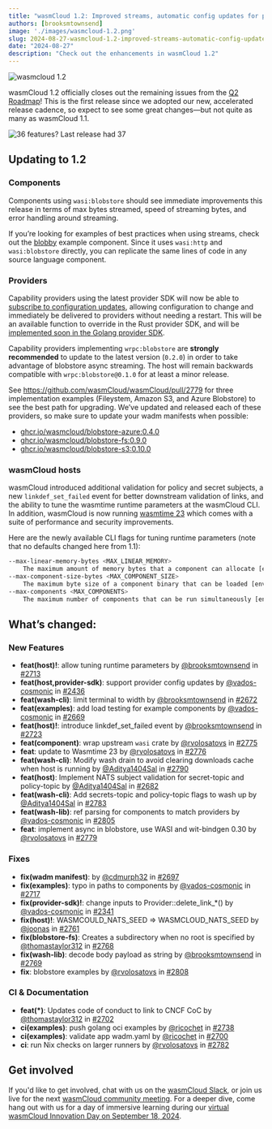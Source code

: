 ```yaml
---
title: "wasmCloud 1.2: Improved streams, automatic config updates for providers, and more"
authors: [brooksmtownsend]
image: './images/wasmcloud-1.2.png'
slug: 2024-08-27-wasmcloud-1.2-improved-streams-automatic-config-updates
date: "2024-08-27"
description: "Check out the enhancements in wasmCloud 1.2"
---
```


![wasmcloud 1.2](./images/wasmcloud-1.2.png)

wasmCloud 1.2 officially closes out the remaining issues from the [Q2 Roadmap](https://github.com/orgs/wasmCloud/projects/7/views/10)! This is the first release since we adopted our new, accelerated release cadence, so expect to see some great changes&mdash;but not quite as many as wasmCloud 1.1.

![36 features? Last release had 37](./images/features.png)

## Updating to 1.2

### Components

Components using `wasi:blobstore` should see immediate improvements this release in terms of max bytes streamed, speed of streaming bytes, and error handling around streaming.

If you’re looking for examples of best practices when using streams, check out the [blobby](https://github.com/wasmCloud/wasmCloud/tree/main/examples/rust/components/blobby) example component. Since it uses `wasi:http` and `wasi:blobstore` directly, you can replicate the same lines of code in any source language component.

### Providers

Capability providers using the latest provider SDK will now be able to [subscribe to configuration updates](https://github.com/wasmCloud/wasmCloud/blob/main/crates/provider-sdk/src/lib.rs#L266), allowing configuration to change and immediately be delivered to providers without needing a restart. This will be an available function to override in the Rust provider SDK, and will be [implemented soon in the Golang provider SDK](https://github.com/wasmCloud/provider-sdk-go/issues/27).

Capability providers implementing `wrpc:blobstore` are **strongly recommended** to update to the latest version (`0.2.0`) in order to take advantage of blobstore async streaming. The host will remain backwards compatible with `wrpc:blobstore@0.1.0` for at least a minor release.

See https://github.com/wasmCloud/wasmCloud/pull/2779 for three implementation examples (Fileystem, Amazon S3, and Azure Blobstore) to see the best path for upgrading. We’ve updated and released each of these providers, so make sure to update your wadm manifests when possible:

- [ghcr.io/wasmcloud/blobstore-azure:0.4.0](http://ghcr.io/wasmcloud/blobstore-azure:0.3.0)
- [ghcr.io/wasmcloud/blobstore-fs:0.9.0](http://ghcr.io/wasmcloud/blobstore-fs:0.9.0)
- [ghcr.io/wasmcloud/blobstore-s3:0.10.0](http://ghcr.io/wasmcloud/blobstore-s3:0.9.0)

### wasmCloud hosts

wasmCloud introduced additional validation for policy and secret subjects, a new `linkdef_set_failed` event for better downstream validation of links, and the ability to tune the wasmtime runtime parameters at the wasmCloud CLI. In addition, wasmCloud is now running [wasmtime 23](https://github.com/bytecodealliance/wasmtime/releases/tag/v23.0.0) which comes with a suite of performance and security improvements.

Here are the newly available CLI flags for tuning runtime parameters (note that no defaults changed here from 1.1):

```sh
--max-linear-memory-bytes <MAX_LINEAR_MEMORY>
    The maximum amount of memory bytes that a component can allocate [env: WASMCLOUD_MAX_LINEAR_MEMORY=] [default: 10485760]
--max-component-size-bytes <MAX_COMPONENT_SIZE>
    The maximum byte size of a component binary that can be loaded [env: WASMCLOUD_MAX_COMPONENT_SIZE=] [default: 52428800]
--max-components <MAX_COMPONENTS>
    The maximum number of components that can be run simultaneously [env: WASMCLOUD_MAX_COMPONENTS=] [default: 10000]
```

## What’s changed:

### New Features

- **feat(host)!**: allow tuning runtime parameters by [@brooksmtownsend](https://github.com/brooksmtownsend) in [#2713](https://github.com/wasmCloud/wasmCloud/pull/2713)
- **feat(host,provider-sdk)**: support provider config updates by [@vados-cosmonic](https://github.com/vados-cosmonic) in [#2436](https://github.com/wasmCloud/wasmCloud/pull/2436)
- **feat(wash-cli)**: limit terminal to width by [@brooksmtownsend](https://github.com/brooksmtownsend) in [#2672](https://github.com/wasmCloud/wasmCloud/pull/2672)
- **feat(examples)**: add load testing for example components by [@vados-cosmonic](https://github.com/vados-cosmonic) in [#2669](https://github.com/wasmCloud/wasmCloud/pull/2669)
- **feat(host)!**: introduce linkdef_set_failed event by [@brooksmtownsend](https://github.com/brooksmtownsend) in [#2723](https://github.com/wasmCloud/wasmCloud/pull/2723)
- **feat(component)**: wrap upstream `wasi` crate by [@rvolosatovs](https://github.com/rvolosatovs) in [#2775](https://github.com/wasmCloud/wasmCloud/pull/2775)
- **feat**: update to Wasmtime 23 by [@rvolosatovs](https://github.com/rvolosatovs) in [#2776](https://github.com/wasmCloud/wasmCloud/pull/2776)
- **feat(wash-cli)**: Modify wash drain to avoid clearing downloads cache when host is running by [@Aditya1404Sal](https://github.com/Aditya1404Sal) in [#2790](https://github.com/wasmCloud/wasmCloud/pull/2790)
- **feat(host)**: Implement NATS subject validation for secret-topic and policy-topic by [@Aditya1404Sal](https://github.com/Aditya1404Sal) in [#2682](https://github.com/wasmCloud/wasmCloud/pull/2682)
- **feat(wash-cli)**: Add secrets-topic and policy-topic flags to wash up by [@Aditya1404Sal](https://github.com/Aditya1404Sal) in [#2783](https://github.com/wasmCloud/wasmCloud/pull/2783)
- **feat(wash-lib)**: ref parsing for components to match providers by [@vados-cosmonic](https://github.com/vados-cosmonic) in [#2805](https://github.com/wasmCloud/wasmCloud/pull/2805)
- **feat**: implement async in blobstore, use WASI and wit-bindgen 0.30 by [@rvolosatovs](https://github.com/rvolosatovs) in [#2779](https://github.com/wasmCloud/wasmCloud/pull/2779)

### Fixes

- **fix(wadm manifest)**: by [@cdmurph32](https://github.com/cdmurph32) in [#2697](https://github.com/wasmCloud/wasmCloud/pull/2697)
- **fix(examples)**: typo in paths to components by [@vados-cosmonic](https://github.com/vados-cosmonic) in [#2717](https://github.com/wasmCloud/wasmCloud/pull/2717)
- **fix(provider-sdk)!**: change inputs to Provider::delete_link_*() by [@vados-cosmonic](https://github.com/vados-cosmonic) in [#2341](https://github.com/wasmCloud/wasmCloud/pull/2341)
- **fix(host)!**: WASMCOULD_NATS_SEED => WASMCLOUD_NATS_SEED by [@joonas](https://github.com/joonas) in [#2761](https://github.com/wasmCloud/wasmCloud/pull/2761)
- **fix(blobstore-fs)**: Creates a subdirectory when no root is specified by [@thomastaylor312](https://github.com/thomastaylor312) in [#2768](https://github.com/wasmCloud/wasmCloud/pull/2768)
- **fix(wash-lib)**: decode body payload as string by [@brooksmtownsend](https://github.com/brooksmtownsend) in [#2769](https://github.com/wasmCloud/wasmCloud/pull/2769)
- **fix**: blobstore examples by [@rvolosatovs](https://github.com/rvolosatovs) in [#2808](https://github.com/wasmCloud/wasmCloud/pull/2808)

### CI & Documentation

- **feat(*)**: Updates code of conduct to link to CNCF CoC by [@thomastaylor312](https://github.com/thomastaylor312) in [#2702](https://github.com/wasmCloud/wasmCloud/pull/2702)
- **ci(examples)**: push golang oci examples by [@ricochet](https://github.com/ricochet) in [#2738](https://github.com/wasmCloud/wasmCloud/pull/2738)
- **ci(examples)**: validate app wadm.yaml by [@ricochet](https://github.com/ricochet) in [#2700](https://github.com/wasmCloud/wasmCloud/pull/2700)
- **ci**: run Nix checks on larger runners by [@rvolosatovs](https://github.com/rvolosatovs) in [#2782](https://github.com/wasmCloud/wasmCloud/pull/2782)

## Get involved

If you'd like to get involved, chat with us on the [wasmCloud Slack](https://slack.wasmcloud.com/), or join us live for the next [wasmCloud community meeting](https://wasmcloud.com/community). For a deeper dive, come hang out with us for a day of immersive learning during our [virtual wasmCloud Innovation Day on September 18, 2024](/innovation-day). 
